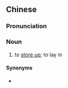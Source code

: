 {{also|贮囥}}
==Chinese==
{{zh-forms|s=贮囥}}

===Pronunciation===
{{zh-pron
|mn=tp:tóe-khǹg/zz,kh:té-khǹg
|cat=n
}}

===Noun===
{{zh-noun}}

# {{lb|zh|Min Nan}} to [[store up]]; to lay in

====Synonyms====
* {{zh-l|貯藏}}